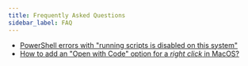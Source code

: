 ```yaml
---
title: Frequently Asked Questions
sidebar_label: FAQ
---
```


- [PowerShell errors with "running scripts is disabled on this system"](./articles/powershell)
- [How to add an "Open with Code" option for a *right click* in MacOS?](./articles/open-with-vscode-macos)
